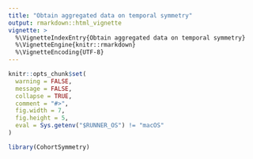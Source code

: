 ```yaml
---
title: "Obtain aggregated data on temporal symmetry"
output: rmarkdown::html_vignette
vignette: >
  %\VignetteIndexEntry{Obtain aggregated data on temporal symmetry}
  %\VignetteEngine{knitr::rmarkdown}
  %\VignetteEncoding{UTF-8}
---
```


```r
knitr::opts_chunk$set(
  warning = FALSE,
  message = FALSE,
  collapse = TRUE,
  comment = "#>",
  fig.width = 7,
  fig.height = 5,
  eval = Sys.getenv("$RUNNER_OS") != "macOS"
)
```

```r
library(CohortSymmetry)
```
